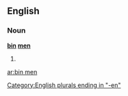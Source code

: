 ==English==

===Noun===
'''[[bin]] [[man|men]]'''

# {{plural of|[[bin man]]}}

[[Category:English plurals ending in "-en"]]

[[ar:bin men]]
